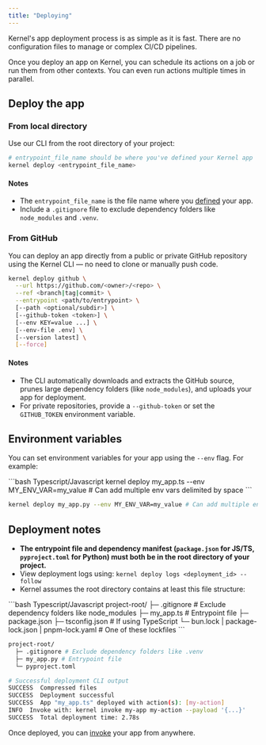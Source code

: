 ```yaml
---
title: "Deploying"
---
```


Kernel's app deployment process is as simple as it is fast. There are no configuration files to manage or complex CI/CD pipelines.

Once you deploy an app on Kernel, you can schedule its actions on a job or run them from other contexts. You can even run actions multiple times in parallel.


## Deploy the app

### From local directory

Use our CLI from the root directory of your project:
```bash
# entrypoint_file_name should be where you've defined your Kernel app
kernel deploy <entrypoint_file_name>
```

#### Notes

- The `entrypoint_file_name` is the file name where you [defined](/apps/develop) your app.
- Include a `.gitignore` file to exclude dependency folders like `node_modules` and `.venv`.

### From GitHub

You can deploy an app directly from a public or private GitHub repository using the Kernel CLI — no need to clone or manually push code.

```bash
kernel deploy github \
  --url https://github.com/<owner>/<repo> \
  --ref <branch|tag|commit> \
  --entrypoint <path/to/entrypoint> \
  [--path <optional/subdir>] \
  [--github-token <token>] \
  [--env KEY=value ...] \
  [--env-file .env] \
  [--version latest] \
  [--force]
```

#### Notes

- The CLI automatically downloads and extracts the GitHub source, prunes large dependency folders (like `node_modules`), and uploads your app for deployment.
- For private repositories, provide a `--github-token` or set the `GITHUB_TOKEN` environment variable.

## Environment variables

You can set environment variables for your app using the `--env` flag. For example:

<CodeGroup>
```bash Typescript/Javascript
kernel deploy my_app.ts --env MY_ENV_VAR=my_value # Can add multiple env vars delimited by space
```

```bash Python
kernel deploy my_app.py --env MY_ENV_VAR=my_value # Can add multiple env vars delimited by space
```
</CodeGroup>

## Deployment notes

- **The entrypoint file and dependency manifest (`package.json` for JS/TS, `pyproject.toml` for Python) must both be in the root directory of your project.**
- View deployment logs using: `kernel deploy logs <deployment_id> --follow`
- Kernel assumes the root directory contains at least this file structure:

<CodeGroup>
```bash Typescript/Javascript
project-root/
  ├─ .gitignore # Exclude dependency folders like node_modules
  ├─ my_app.ts # Entrypoint file
  ├─ package.json
  ├─ tsconfig.json # If using TypeScript
  └─ bun.lock | package-lock.json | pnpm-lock.yaml # One of these lockfiles
```

```bash Python
project-root/
  ├─ .gitignore # Exclude dependency folders like .venv
  ├─ my_app.py # Entrypoint file
  └─ pyproject.toml
```
</CodeGroup>

```bash
# Successful deployment CLI output
SUCCESS  Compressed files
SUCCESS  Deployment successful
SUCCESS  App "my_app.ts" deployed with action(s): [my-action]
INFO  Invoke with: kernel invoke my-app my-action --payload '{...}'
SUCCESS  Total deployment time: 2.78s
```

Once deployed, you can [invoke](/apps/invoke) your app from anywhere.
